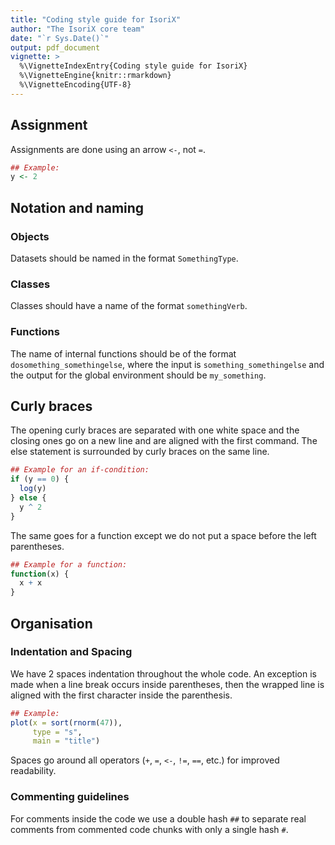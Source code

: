 ```yaml
---
title: "Coding style guide for IsoriX"
author: "The IsoriX core team"
date: "`r Sys.Date()`"
output: pdf_document
vignette: >
  %\VignetteIndexEntry{Coding style guide for IsoriX}
  %\VignetteEngine{knitr::rmarkdown}
  %\VignetteEncoding{UTF-8}
---
```


## Assignment

Assignments are done using an arrow ```<-```, not ```=```.
```r
## Example:
y <- 2
```

## Notation and naming

### Objects

Datasets should be named in the format `SomethingType`.

### Classes

Classes should have a name of the format `somethingVerb`.

### Functions

The name of internal functions should be of the format `dosomething_somethingelse`, where the input is `something_somethingelse` and the output for the global environment should be `my_something`.

## Curly braces

The opening curly braces are separated with one white space and the closing ones go on a new line and are aligned with the first command.
The else statement is surrounded by curly braces on the same line.

```r
## Example for an if-condition:
if (y == 0) {
  log(y)
} else {
  y ^ 2
}
```

The same goes for a function except we do not put a space before the left parentheses. 

```r
## Example for a function:
function(x) {
  x + x
}
```

## Organisation

### Indentation and Spacing

We have 2 spaces indentation throughout the whole code. An exception is made when a line break occurs inside parentheses, then the wrapped line is aligned with the first character inside the parenthesis.
```r
## Example:
plot(x = sort(rnorm(47)), 
     type = "s", 
     main = "title")
```

Spaces go around all operators (```+```, ```=```, ```<-```, ```!=```, ```==```, etc.) for improved readability.

### Commenting guidelines

For comments inside the code we use a double hash ```##``` to separate real comments from commented code chunks with only a single hash ```#```.